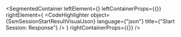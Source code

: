 
<SegmentedContainer
  leftElement={<SsmSessionStartResultDesc />}
  leftContainerProps={{}}
  rightElement={
    <CodeHighlighter
      object={SsmSessionStartResultVisualJson}
      language={"json"}
      title={"Start Session: Response"}
    />
  }
  rightContainerProps={{}}
/>
